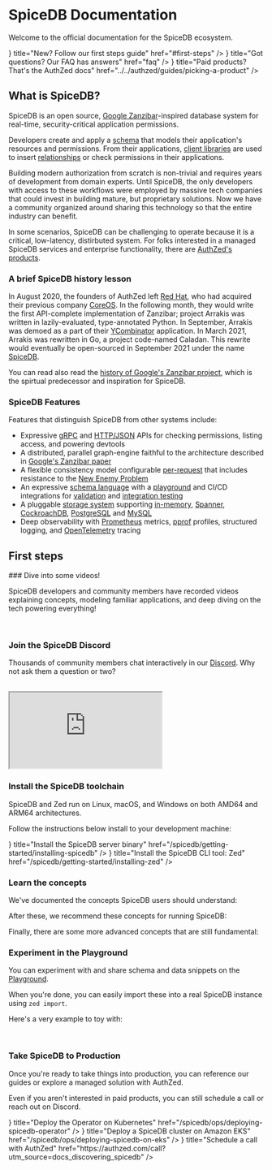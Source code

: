 

# SpiceDB Documentation

Welcome to the official documentation for the SpiceDB ecosystem.

<Cards>
  <Card arrow={true} icon={<FontAwesomeIcon icon={faHand} />} title="New? Follow our first steps guide" href="#first-steps" />
  <Card arrow={true} icon={<FontAwesomeIcon icon={faQuestion} />} title="Got questions? Our FAQ has answers" href="faq" />
  <Card arrow={true} icon={<FontAwesomeIcon icon={faDollarSign} />} title="Paid products? That's the AuthZed docs" href="../../authzed/guides/picking-a-product" />
</Cards>

## What is SpiceDB?

SpiceDB is an open source, [Google Zanzibar]-inspired database system for real-time, security-critical application permissions.

Developers create and apply a [schema] that models their application's resources and permissions.
From their applications, [client libraries] are used to insert [relationships] or check permissions in their applications.

Building modern authorization from scratch is non-trivial and requires years of development from domain experts.
Until SpiceDB, the only developers with access to these workflows were employed by massive tech companies that could invest in building mature, but proprietary solutions.
Now we have a community organized around sharing this technology so that the entire industry can benefit.

In some scenarios, SpiceDB can be challenging to operate because it is a critical, low-latency, distirbuted system.
For folks interested in a managed SpiceDB services and enterprise functionality, there are [AuthZed's products][authzed-products].

[Google Zanzibar]: https://authzed.com/blog/what-is-zanzibar/
[schema]: https://authzed.com/docs/guides/schema
[client libraries]: https://github.com/authzed/awesome-spicedb#clients
[relationships]: ../concepts/relationships
[authzed-products]: ../../authzed/guides/picking-a-product

### A brief SpiceDB history lesson

In August 2020, the founders of AuthZed left [Red Hat], who had acquired their previous company [CoreOS].
In the following month, they would write the first API-complete implementation of Zanzibar; project Arrakis was written in lazily-evaluated, type-annotated Python.
In September, Arrakis was demoed as a part of their [YCombinator] application.
In March 2021, Arrakis was rewritten in Go, a project code-named Caladan.
This rewrite would eventually be open-sourced in September 2021 under the name [SpiceDB].

You can read also read the [history of Google's Zanzibar project][zanzibar-history], which is the spirtual predecessor and inspiration for SpiceDB.

[Red Hat]: https://redhat.com
[CoreOS]: https://www.redhat.com/en/technologies/cloud-computing/openshift/what-was-coreos
[YCombinator]: https://www.ycombinator.com/companies/authzed
[SpiceDB]: https://authzed.com/blog/spicedb-is-open-source-zanzibar
[zanzibar-history]: ../concepts/zanzibar#history

### SpiceDB Features

Features that distinguish SpiceDB from other systems include:

- Expressive [gRPC] and [HTTP/JSON] APIs for checking permissions, listing access, and powering devtools
- A distributed, parallel graph-engine faithful to the architecture described in [Google's Zanzibar paper]
- A flexible consistency model configurable [per-request] that includes resistance to the [New Enemy Problem]
- An expressive [schema language] with a [playground] and CI/CD integrations for [validation] and [integration testing]
- A pluggable [storage system] supporting [in-memory], [Spanner], [CockroachDB], [PostgreSQL] and [MySQL]
- Deep observability with [Prometheus] metrics, [pprof] profiles, structured logging, and [OpenTelemetry] tracing

[gRPC]: https://buf.build/authzed/api/docs/main:authzed.api.v1
[HTTP/JSON]: https://app.swaggerhub.com/apis-docs/authzed/authzed/1.0

[per-request]: https://docs.authzed.com/reference/api-consistency
[New Enemy Problem]: https://authzed.com/blog/new-enemies/

[schema language]: https://docs.authzed.com/guides/schema
[playground]: https://play.authzed.com
[validation]: https://github.com/authzed/action-spicedb-validate
[integration testing]: https://github.com/authzed/action-spicedb

[storage system]: https://authzed.com/docs/spicedb/selecting-a-datastore
[in-memory]: https://github.com/hashicorp/go-memdb
[PostgreSQL]: https://www.postgresql.org
[Spanner]: https://cloud.google.com/spanner
[CockroachDB]: https://github.com/cockroachdb/cockroach
[MySQL]: https://www.mysql.com

[Prometheus]: https://prometheus.io
[pprof]: https://jvns.ca/blog/2017/09/24/profiling-go-with-pprof/
[OpenTelemetry]: https://opentelemetry.io

[Google's Zanzibar paper]: https://authzed.com/zanzibar

## First steps

<Steps>
  ### Dive into some videos!

  SpiceDB developers and community members have recorded videos explaining concepts, modeling familiar applications, and deep diving on the tech powering everything!

  <br />
  <YouTube videoId="p8xh_z6PUqE" className="youtubeContainer" opts={{playerVars:{start: 228}}} />
  <YouTube videoId="WTfZsRPDv9Q" className="youtubeContainer" />
  <YouTube videoId="x3-B9-ICj0w" className="youtubeContainer" />

  ### Join the SpiceDB Discord

  Thousands of community members chat interactively in our [Discord][discord].
  Why not ask them a question or two?

  <br />
  <iframe src="https://e.widgetbot.io/channels/844600078504951838/844600078948630559" allow="clipboard-write; fullscreen" className="w-full min-h-[400px] lg:min-h-[600px]"></iframe>

  [discord]: https://discord.gg/spicedb

  ### Install the SpiceDB toolchain

  SpiceDB and Zed run on Linux, macOS, and Windows on both AMD64 and ARM64 architectures.

  Follow the instructions below install to your development machine:

  <Cards>
    <Card arrow={true} icon={<FontAwesomeIcon icon={faServer} />} title="Install the SpiceDB server binary" href="/spicedb/getting-started/installing-spicedb" />
    <Card arrow={true} icon={<FontAwesomeIcon icon={faTerminal} />} title="Install the SpiceDB CLI tool: Zed" href="/spicedb/getting-started/installing-zed" />
  </Cards>

  ### Learn the concepts

  We've documented the concepts SpiceDB users should understand:

  <Cards>
    <Card arrow={true} title="Zanzibar" href="../concepts/zanzibar" />
    <Card arrow={true} title="Schema" href="../concepts/schema" />
    <Card arrow={true} title="Relationships" href="../concepts/relationships" />
  </Cards>

  After these, we recommend these concepts for running SpiceDB:

  <Cards>
    <Card arrow={true} title="Commands" href="../concepts/commands" />
    <Card arrow={true} title="Datastores" href="../concepts/datastores" />
    <Card arrow={true} title="Datastore Migrations" href="../concepts/datastore-migrations" />
    <Card arrow={true} title="Observability" href="../ops/observability" />
    <Card arrow={true} title="Operator" href="../concepts/operator" />
  </Cards>

  Finally, there are some more advanced concepts that are still fundamental:

  <Cards>
    <Card arrow={true} title="Consistency" href="../concepts/consistency" />
    <Card arrow={true} title="Caveats" href="../concepts/caveats" />
    <Card arrow={true} title="Dispatch" href="../concepts/dispatch" />
  </Cards>

  ### Experiment in the Playground

  You can experiment with and share schema and data snippets on the [Playground][pg].

  When you're done, you can easily import these into a real SpiceDB instance using `zed import`.

  Here's a very example to toy with:

  <br /><InlinePlayground reference="m1lRfaaYf9XP" />

  [pg]: https://play.authzed.com

  ### Take SpiceDB to Production

  Once you're ready to take things into production, you can reference our guides or explore a managed solution with AuthZed.

  Even if you aren't interested in paid products, you can still schedule a call or reach out on Discord.

  <Cards>
    <Card arrow={true} icon={<FontAwesomeIcon icon={faDocker} />} title="Deploy the Operator on Kubernetes" href="/spicedb/ops/deploying-spicedb-operator" />
    <Card arrow={true} icon={<FontAwesomeIcon icon={faAws} />} title="Deploy a SpiceDB cluster on Amazon EKS" href="/spicedb/ops/deploying-spicedb-on-eks" />
    <Card arrow={true} icon={<FontAwesomeIcon icon={faPhone} />} title="Schedule a call with AuthZed" href="https://authzed.com/call?utm_source=docs_discovering_spicedb" />
  </Cards>

</Steps>

